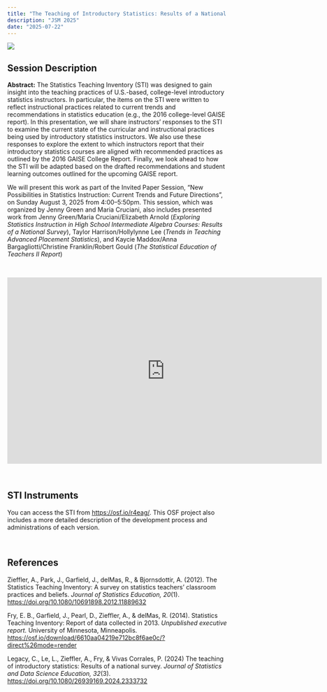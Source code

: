 ```yaml
---
title: "The Teaching of Introductory Statistics: Results of a National Survey"
description: "JSM 2025"
date: "2025-07-22"
---
```


![](images/jsm-2025.png) <br />


## Session Description

**Abstract:** The Statistics Teaching Inventory (STI) was designed to gain insight into the teaching practices of U.S.-based, college-level introductory statistics instructors. In particular, the items on the STI were written to reflect instructional practices related to current trends and recommendations in statistics education (e.g., the 2016 college-level GAISE report). In this presentation, we will share instructors' responses to the STI to examine the current state of the curricular and instructional practices being used by introductory statistics instructors. We also use these responses to explore the extent to which instructors report that their introductory statistics courses are aligned with recommended practices as outlined by the 2016 GAISE College Report. Finally, we look ahead to how the STI will be adapted based on the drafted recommendations and student learning outcomes outlined for the upcoming GAISE report.


We will present this work as part of the Invited Paper Session, "New Possibilities in Statistics Instruction: Current Trends and Future Directions", on Sunday August 3, 2025 from 4:00--5:50pm. This session, which was organized by Jenny Green and Maria Cruciani, also includes presented work from Jenny Green/Maria Cruciani/Elizabeth Arnold (*Exploring Statistics Instruction in High School Intermediate Algebra Courses: Results of a National Survey*), Taylor Harrison/Hollylynne Lee (*Trends in Teaching Advanced Placement Statistics*), and Kaycie Maddox/Anna Bargagliotti/Christine Franklin/Robert Gould (*The Statistical Education of Teachers II Report*) 



<br />

```{=html}
<iframe src="https://docs.google.com/presentation/d/16u0lr6EPwDA1GhqWMsQeFb_Kj1cuhUNt_liAmi7ydiE/edit?usp=sharing" frameborder="0" width="720" height="426.753" allowfullscreen="true" mozallowfullscreen="true" webkitallowfullscreen="true"></iframe>
```

<!-- [Download slides here](files/uscots25/slides.pdf) <br /> -->

<br />


## STI Instruments

You can access the STI from <https://osf.io/r4eag/>. This OSF project also includes a more detailed description of the development process and administrations of each version.

<br />


## References

Zieffler, A., Park, J., Garfield, J., delMas, R., &amp; Bjornsdottir, A. (2012). The Statistics Teaching Inventory: A survey on statistics teachers' classroom practices and beliefs. *Journal of Statistics Education, 20*(1). <https://doi.org/10.1080/10691898.2012.11889632> 

Fry, E. B., Garfield, J., Pearl, D., Zieffler, A., &amp; delMas, R. (2014). Statistics Teaching Inventory: Report of data collected in 2013. *Unpublished executive report.* University of Minnesota, Minneapolis. <https://osf.io/download/6610aa04219e712bc8f6ae0c/?direct%26mode=render>

Legacy, C., Le, L., Zieffler, A., Fry, & Vivas Corrales, P. (2024) The teaching of introductory statistics: Results of a national survey. *Journal of Statistics and Data Science Education, 32*(3). <https://doi.org/10.1080/26939169.2024.2333732>





